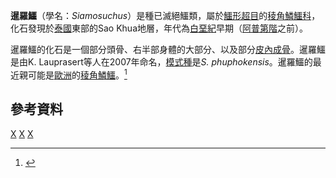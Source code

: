 {{Otheruses|subject=[[白堊紀|白堊紀]]的暹羅鱷（''Siamosuchus''）|other=現代的暹羅鱷（''Crocodylus siamensis''）|暹羅鱷}}
{{Automatic taxobox
| taxon = Siamosuchus
| authority = Lauprasert ''et al.'', 2007
| fossil_range = [[白堊紀|白堊紀]]早期
| subdivision_ranks = [[種|種]]
| subdivision = 
*'''暹羅鱷 ''S. phuphokensis''''' <small>Lauprasert ''et al.'', 2007 ([[模式種|模式種]])</small> 
}}

'''暹羅鱷'''（學名：''Siamosuchus''）是種已滅絕鱷類，屬於[[鱷形超目|鱷形超目]]的[[稜角鱗鱷科|稜角鱗鱷科]]，化石發現於[[泰國|泰國]]東部的Sao Khua地層，年代為[[白堊紀|白堊紀]]早期（[[阿普第階|阿普第階]]之前）。

暹羅鱷的化石是一個部分頭骨、右半部身體的大部分、以及部分[[皮內成骨|皮內成骨]]。暹羅鱷是由K. Lauprasert等人在2007年命名，[[模式種|模式種]]是''S. phuphokensis''。暹羅鱷的最近親可能是[[歐洲|歐洲]]的[[稜角鱗鱷|稜角鱗鱷]]。<ref name=KLetal07>{{cite journal |last=Lauprasert |first=K. |coauthors=Cuny, G.; Buffetaut, E.; Suteethorn, V.; and Thirakhupt, K. |year=2007 |title=''Siamosuchus phuphokensis'', a new goniopholidid from the Early Cretaceous (ante-Aptian) of northeastern Thailand |journal=Bulletin de la Société Géologique de France |volume=178 |issue=3 |pages=201-216 |doi=10.2113/gssgfbull.178.3.201}}</ref>

==參考資料==
{{reflist}}
{{新鱷類|N.}}
{{Taxonbar|from=Q7506766}}

[[Category:鱷形超目|X]]
[[Category:白堊紀鱷形類|X]]
[[Category:2007年描述的分类群|X]]

{{Crocodilia-stub}}
{{Paleo-reptile-stub}}